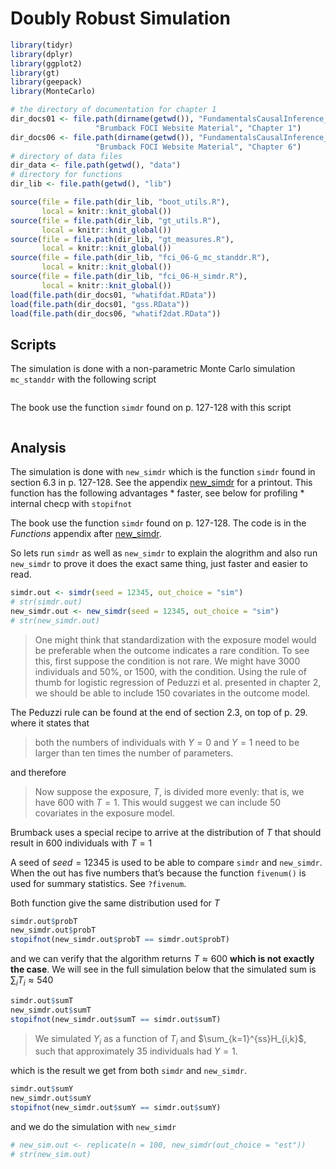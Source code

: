 # Doubly Robust Simulation {#mc_standdr}


```r
library(tidyr)
library(dplyr)
library(ggplot2)
library(gt)
library(geepack)
library(MonteCarlo)
```



```r
# the directory of documentation for chapter 1
dir_docs01 <- file.path(dirname(getwd()), "FundamentalsCausalInference_docs",
                   "Brumback FOCI Website Material", "Chapter 1")
dir_docs06 <- file.path(dirname(getwd()), "FundamentalsCausalInference_docs",
                   "Brumback FOCI Website Material", "Chapter 6")
# directory of data files
dir_data <- file.path(getwd(), "data")
# directory for functions
dir_lib <- file.path(getwd(), "lib")
```


```r
source(file = file.path(dir_lib, "boot_utils.R"), 
       local = knitr::knit_global())
source(file = file.path(dir_lib, "gt_utils.R"), 
       local = knitr::knit_global())
source(file = file.path(dir_lib, "gt_measures.R"), 
       local = knitr::knit_global())
source(file = file.path(dir_lib, "fci_06-G_mc_standdr.R"), 
       local = knitr::knit_global())
source(file = file.path(dir_lib, "fci_06-H_simdr.R"), 
       local = knitr::knit_global())
load(file.path(dir_docs01, "whatifdat.RData"))
load(file.path(dir_docs01, "gss.RData"))
load(file.path(dir_docs06, "whatif2dat.RData"))
```



## Scripts

The simulation is done with a non-parametric Monte Carlo simulation `mc_standdr`
with the following script


```r

```


The book use the function `simdr` found on p. 127-128 with this script


```r

```


## Analysis


The simulation is done with `new_simdr` which is the function `simdr` found
in section 6.3 in p. 127-128. See the appendix [new_simdr](#new_simdr) for a printout.
This function has the following advantages
* faster, see below for profiling
* internal checp with `stopifnot`

The book use the function `simdr` found on p. 127-128. The code is in the 
*Functions* appendix after [new_simdr](#new_simdr).

So lets run `simdr` as well as `new_simdr` to explain the alogrithm and also run
`new_simdr` to prove it does the exact same thing, just faster and easier to read.




```r
simdr.out <- simdr(seed = 12345, out_choice = "sim")
# str(simdr.out)
new_simdr.out <- new_simdr(seed = 12345, out_choice = "sim")
# str(new_simdr.out)
```



> One might think that standardization with the exposure model would be 
preferable when the outcome indicates a rare condition. To see this,
first suppose the condition is not rare. We might have 3000 individuals and 50%,
or 1500, with the condition. Using the rule of thumb  for logistic regression 
of Peduzzi et al. presented in chapter 2, we should be able to include 150 
covariates in the outcome model.

The Peduzzi rule can be found at the end of section 2.3, on top of p. 29. where
it states that

> both the numbers of individuals with $Y=0$ and $Y=1$ need to be larger than
ten times the number of parameters.

and therefore

> Now suppose the exposure, $T$, is divided more evenly: that is, we have 600
with $T=1$. This would suggest we can include 50 covariates in the exposure model.

Brumback uses a special recipe to arrive at the distribution of $T$ that should
result in 600 individuals with $T=1$

A seed of $seed = 12345$ is used to be able to compare `simdr` and `new_simdr`.
When the out has five numbers that's because the function `fivenum()` is used
for summary statistics. See `?fivenum`.

Both function give the same distribution used for $T$

```r
simdr.out$probT
new_simdr.out$probT
stopifnot(new_simdr.out$probT == simdr.out$probT)
```

and we can verify that the algorithm returns $T \approx 600$ **which is not
exactly the case**. We will see in the full simulation below that the simulated
sum is $\sum_i T_i \approx 540$ 

```r
simdr.out$sumT
new_simdr.out$sumT
stopifnot(new_simdr.out$sumT == simdr.out$sumT)
```

> We simulated $Y_i$ as a function of $T_i$ and $\sum_{k=1}^{ss}H_{i,k}$,
such that approximately 35 individuals had $Y=1$.

which is the result we get from both `simdr` and `new_simdr`.

```r
simdr.out$sumY
new_simdr.out$sumY
stopifnot(new_simdr.out$sumY == simdr.out$sumY)
```

and we do the simulation with `new_simdr`

```r
# new_sim.out <- replicate(n = 100, new_simdr(out_choice = "est"))
# str(new_sim.out)
```


